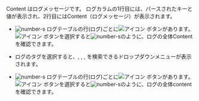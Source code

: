 Content はログメッセージです。 ログカラムの1行目には、パースされたキーと値が表示され、2行目にはContent（ログメッセージ）が表示されます。

<InDoc pages="log-search,aws-log-search">

- ![number-s](/img/number-03.png) ログテーブルの行(ログ)ごとに![アイコン](/img/ic-caret-right.svg) <Cmdname sid="more" className="uitext" />ボタンがあります。 ![アイコン](/img/ic-caret-right.svg) <Cmdname sid="more" className="uitext" />ボタンを選択すると![number-s](/img/number-04.png)のように、ログの全体Contentを確認できます。 

- ログのタグを選択すると、<Cmdname sid="copy" className="uitext" />, <Cmdname sid="search" className="uitext" />, <Cmdname sid="exclusion_search" className="uitext" />, <Cmdname sid="TTL06582" className="uitext" />を検索できるドロップダウンメニューが表示されます。

</InDoc>

<InDoc pages="log-exp,aws-log-exp">

- ![number-s](/img/number-03.png) ログテーブルの行(ログ)ごとに![アイコン](/img/ic-caret-right.svg) <Cmdname sid="more" className="uitext" />ボタンがあります。 ![アイコン](/img/ic-caret-right.svg) <Cmdname sid="more" className="uitext" />ボタンを選択すると![number-s](/img/number-05.png)のように、ログの全体contentを確認できます。

</InDoc>
